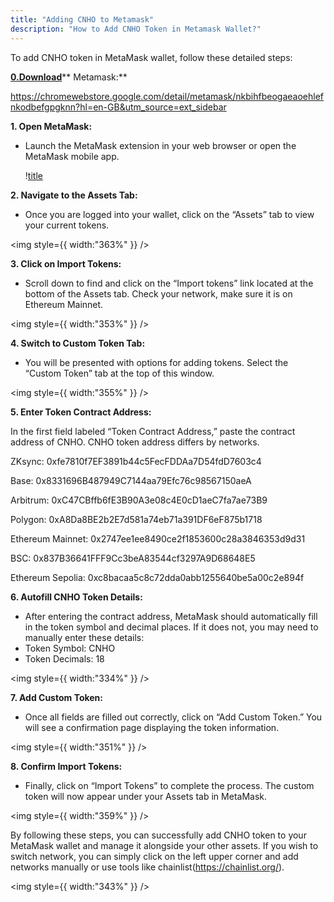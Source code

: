 ```yaml
---
title: "Adding CNHO to Metamask"
description: "How to Add CNHO Token in Metamask Wallet?"
---
```


To add CNHO token in MetaMask wallet, follow these detailed steps:

[**0.Download**](http://0.Download)\*\* Metamask:\*\*

https://chromewebstore.google.com/detail/metamask/nkbihfbeogaeaoehlefnkodbefgpgknn?hl=en-GB&utm_source=ext_sidebar

**1. Open MetaMask:**

- Launch the MetaMask extension in your web browser or open the MetaMask mobile app.

  \![title](/public/image.jpg)

**2. Navigate to the Assets Tab:**

- Once you are logged into your wallet, click on the “Assets” tab to view your current tokens.

<img
  style={{ width:"363%" }}
/>

**3. Click on Import Tokens:**

- Scroll down to find and click on the “Import tokens” link located at the bottom of the Assets tab. Check your network, make sure it is on Ethereum Mainnet.

<img
  style={{ width:"353%" }}
/>

**4. Switch to Custom Token Tab:**

- You will be presented with options for adding tokens. Select the “Custom Token” tab at the top of this window.

<img
  style={{ width:"355%" }}
/>

**5. Enter Token Contract Address:**

In the first field labeled “Token Contract Address,” paste the contract address of CNHO. CNHO token address differs by networks.

ZKsync: 0xfe7810f7EF3891b44c5FecFDDAa7D54fdD7603c4

Base: 0x8331696B487949C7144aa79Efc76c98567150aeA

Arbitrum: 0xC47CBffb6fE3B90A3e08c4E0cD1aeC7fa7ae73B9

Polygon: 0xA8Da8BE2b2E7d581a74eb71a391DF6eF875b1718

Ethereum Mainnet: 0x2747ee1ee8490ce2f1853600c28a3846353d9d31

BSC: 0x837B36641FFF9Cc3beA83544cf3297A9D68648E5

Ethereum Sepolia: 0xc8bacaa5c8c72dda0abb1255640be5a00c2e894f

**6. Autofill CNHO Token Details:**

- After entering the contract address, MetaMask should automatically fill in the token symbol and decimal places. If it does not, you may need to manually enter these details:
- Token Symbol: CNHO
- Token Decimals: 18

<img
  style={{ width:"334%" }}
/>

**7. Add Custom Token:**

- Once all fields are filled out correctly, click on “Add Custom Token.” You will see a confirmation page displaying the token information.

<img
  style={{ width:"351%" }}
/>

**8. Confirm Import Tokens:**

- Finally, click on “Import Tokens” to complete the process. The custom token will now appear under your Assets tab in MetaMask.

<img
  style={{ width:"359%" }}
/>

By following these steps, you can successfully add CNHO token to your MetaMask wallet and manage it alongside your other assets. If you wish to switch network, you can simply click on the left upper corner and add networks manually or use tools like chainlist(https://chainlist.org/).

<img
  style={{ width:"343%" }}
/>